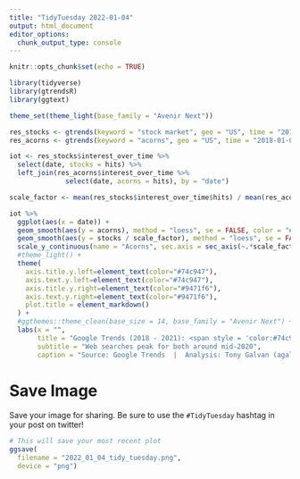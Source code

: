 ```yaml
---
title: "TidyTuesday 2022-01-04"
output: html_document
editor_options: 
  chunk_output_type: console
---
```


```r
knitr::opts_chunk$set(echo = TRUE)

library(tidyverse)
library(gtrendsR)
library(ggtext)

theme_set(theme_light(base_family = "Avenir Next"))
```

```r
res_stocks <- gtrends(keyword = "stock market", geo = "US", time = "2018-01-01 2021-12-31")
res_acorns <- gtrends(keyword = "acorns", geo = "US", time = "2018-01-01 2021-12-31")
```


```r
iot <- res_stocks$interest_over_time %>%
  select(date, stocks = hits) %>%
  left_join(res_acorns$interest_over_time %>%
              select(date, acorns = hits), by = "date")

scale_factor <- mean(res_stocks$interest_over_time$hits) / mean(res_acorns$interest_over_time$hits)
```


```r
iot %>%
  ggplot(aes(x = date)) +
  geom_smooth(aes(y = acorns), method = "loess", se = FALSE, color = "#74c947") +
  geom_smooth(aes(y = stocks / scale_factor), method = "loess", se = FALSE, color = "#9471f6") +
  scale_y_continuous(name = "Acorns", sec.axis = sec_axis(~.*scale_factor, name = "Stock Market")) +
  #theme_light() +
  theme(
    axis.title.y.left=element_text(color="#74c947"),
    axis.text.y.left=element_text(color="#74c947"),
    axis.title.y.right=element_text(color="#9471f6"),
    axis.text.y.right=element_text(color="#9471f6"),
    plot.title = element_markdown()
  ) +
  #ggthemes::theme_clean(base_size = 14, base_family = "Avenir Next") +
  labs(x = "",
       title = "Google Trends (2018 - 2021): <span style = 'color:#74c947;'><b>Acorns</b></span> vs. <span style = 'color:#9471f6;'><b>Stock Market</b></span>",
       subtitle = "Web searches peak for both around mid-2020",
       caption = "Source: Google Trends  |  Analysis: Tony Galvan (agalvan@acorns.com)")
```


# Save Image

Save your image for sharing. Be sure to use the `#TidyTuesday` hashtag in your post on twitter! 

```r

# This will save your most recent plot
ggsave(
  filename = "2022_01_04_tidy_tuesday.png",
  device = "png")

```



